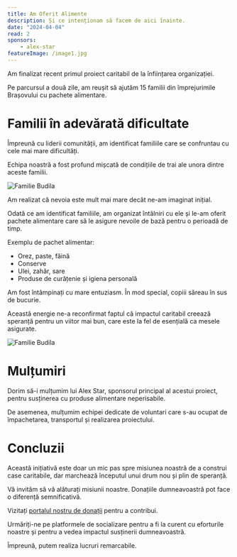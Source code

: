 ```yaml
---
title: Am Oferit Alimente
description: Și ce intenționam să facem de aici înainte.
date: "2024-04-04"
read: 2
sponsors:
    - alex-star
featureImage: /image1.jpg
---
```


Am finalizat recent primul proiect caritabil de la înființarea organizației.

Pe parcursul a două zile, am reușit să ajutăm 15 familii din împrejurimile Brașovului cu pachete alimentare.

# Familii în adevărată dificultate

Împreună cu liderii comunității, am identificat familiile care se confruntau cu cele mai mare dificultăți.

Echipa noastră a fost profund mișcată de condițiile de trai ale unora dintre aceste familii.

![Familie Budila](/projects/am-oferit-alimente/image2.jpg)

Am realizat că nevoia este mult mai mare decât ne-am imaginat inițial.

Odată ce am identificat familiile, am organizat întâlniri cu ele și le-am oferit pachete alimentare care să le asigure nevoile de bază pentru o perioadă de timp.

Exemplu de pachet alimentar:
- Orez, paste, făină
- Conserve
- Ulei, zahăr, sare
- Produse de curățenie și igiena personală

Am fost întâmpinați cu mare entuziasm. În mod special, copiii săreau în sus de bucurie. 

Această energie ne-a reconfirmat faptul că impactul caritabil creează speranță pentru un viitor mai bun, care este la fel de esențială ca mesele asigurate.

![Familie Budila](/projects/am-oferit-alimente/image5.jpg)

# Mulțumiri

Dorim să-i mulțumim lui Alex Star, sponsorul principal al acestui proiect, pentru susținerea cu produse alimentare neperisabile.

De asemenea, mulțumim echipei dedicate de voluntari care s-au ocupat de împachetarea, transportul și realizarea proiectului.

# Concluzii

Această inițiativă este doar un mic pas spre misiunea noastră de a construi case caritabile, dar marchează începutul unui drum nou și plin de speranță.

Vă invităm să vă alăturați misiunii noastre. Donațiile dumneavoastră pot face o diferență semnificativă.

Vizitați [portalul nostru de donații](/donate) pentru a contribui.

Urmăriți-ne pe platformele de socializare pentru a fi la curent cu eforturile noastre și pentru a vedea impactul susținerii dumneavoastră.

Împreună, putem realiza lucruri remarcabile.

